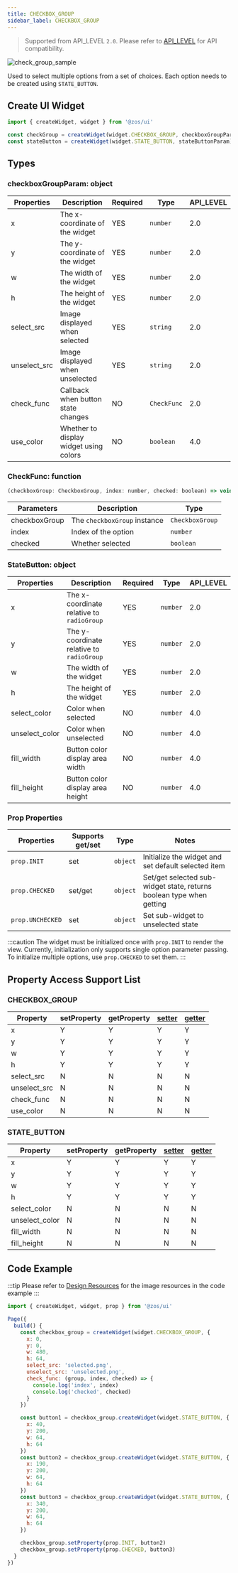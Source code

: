 ```yaml
---
title: CHECKBOX_GROUP
sidebar_label: CHECKBOX_GROUP
---
```


> Supported from API_LEVEL `2.0`. Please refer to [API_LEVEL](../../../../../guides/framework/device/compatibility.md) for API compatibility.

![check_group_sample](/img/api/check_group_sample.jpg)

Used to select multiple options from a set of choices. Each option needs to be created using `STATE_BUTTON`.

## Create UI Widget

```js
import { createWidget, widget } from '@zos/ui'

const checkGroup = createWidget(widget.CHECKBOX_GROUP, checkboxGroupParam)
const stateButton = createWidget(widget.STATE_BUTTON, stateButtonParam)
```

## Types

### checkboxGroupParam: object

| Properties   | Description                             | Required | Type        | API_LEVEL |
| ------------ | --------------------------------------- | -------- | ----------- | --------- |
| x            | The x-coordinate of the widget          | YES      | `number`    | 2.0       |
| y            | The y-coordinate of the widget          | YES      | `number`    | 2.0       |
| w            | The width of the widget                 | YES      | `number`    | 2.0       |
| h            | The height of the widget                | YES      | `number`    | 2.0       |
| select_src   | Image displayed when selected           | YES      | `string`    | 2.0       |
| unselect_src | Image displayed when unselected         | YES      | `string`    | 2.0       |
| check_func   | Callback when button state changes      | NO       | `CheckFunc` | 2.0       |
| use_color    | Whether to display widget using colors  | NO       | `boolean`   | 4.0       |

### CheckFunc: function

```js
(checkboxGroup: CheckboxGroup, index: number, checked: boolean) => void
```

| Parameters    | Description                     | Type            |
| ------------- | ------------------------------- | --------------- |
| checkboxGroup | The `checkboxGroup` instance    | `CheckboxGroup` |
| index         | Index of the option            | `number`        |
| checked       | Whether selected               | `boolean`       |

### StateButton: object

| Properties     | Description                                          | Required | Type     | API_LEVEL |
| -------------- | ---------------------------------------------------- | -------- | -------- | --------- |
| x              | The x-coordinate relative to `radioGroup`            | YES      | `number` | 2.0       |
| y              | The y-coordinate relative to `radioGroup`            | YES      | `number` | 2.0       |
| w              | The width of the widget                              | YES      | `number` | 2.0       |
| h              | The height of the widget                             | YES      | `number` | 2.0       |
| select_color   | Color when selected                                  | NO       | `number` | 4.0       |
| unselect_color | Color when unselected                                | NO       | `number` | 4.0       |
| fill_width     | Button color display area width                      | NO       | `number` | 4.0       |
| fill_height    | Button color display area height                     | NO       | `number` | 4.0       |

### Prop Properties

| Properties         | Supports get/set | Type     | Notes                                                                   |
| ------------------ | --------------- | -------- | ----------------------------------------------------------------------- |
| `prop.INIT`        | set             | `object` | Initialize the widget and set default selected item                      |
| `prop.CHECKED`     | set/get         | `object` | Set/get selected sub-widget state, returns boolean type when getting    |
| `prop.UNCHECKED`   | set             | `object` | Set sub-widget to unselected state                                      |

:::caution
The widget must be initialized once with `prop.INIT` to render the view. Currently, initialization only supports single option parameter passing. To initialize multiple options, use `prop.CHECKED` to set them.
:::

## Property Access Support List

### CHECKBOX_GROUP

| Property     | setProperty | getProperty | [setter](../gettersetter.mdx) | [getter](../gettersetter.mdx) |
| ------------ | ----------- | ----------- | ----------------------------- | ----------------------------- |
| x            | Y           | Y           | Y                             | Y                             |
| y            | Y           | Y           | Y                             | Y                             |
| w            | Y           | Y           | Y                             | Y                             |
| h            | Y           | Y           | Y                             | Y                             |
| select_src   | N           | N           | N                             | N                             |
| unselect_src | N           | N           | N                             | N                             |
| check_func   | N           | N           | N                             | N                             |
| use_color    | N           | N           | N                             | N                             |

### STATE_BUTTON

| Property       | setProperty | getProperty | [setter](../gettersetter.mdx) | [getter](../gettersetter.mdx) |
| -------------- | ----------- | ----------- | ----------------------------- | ----------------------------- |
| x              | Y           | Y           | Y                             | Y                             |
| y              | Y           | Y           | Y                             | Y                             |
| w              | Y           | Y           | Y                             | Y                             |
| h              | Y           | Y           | Y                             | Y                             |
| select_color   | N           | N           | N                             | N                             |
| unselect_color | N           | N           | N                             | N                             |
| fill_width     | N           | N           | N                             | N                             |
| fill_height    | N           | N           | N                             | N                             |

## Code Example

:::tip
Please refer to [Design Resources](../../../../related-resources/design-resources.mdx) for the image resources in the code example
:::

```js
import { createWidget, widget, prop } from '@zos/ui'

Page({
  build() {
    const checkbox_group = createWidget(widget.CHECKBOX_GROUP, {
      x: 0,
      y: 0,
      w: 480,
      h: 64,
      select_src: 'selected.png',
      unselect_src: 'unselected.png',
      check_func: (group, index, checked) => {
        console.log('index', index)
        console.log('checked', checked)
      }
    })

    const button1 = checkbox_group.createWidget(widget.STATE_BUTTON, {
      x: 40,
      y: 200,
      w: 64,
      h: 64
    })
    const button2 = checkbox_group.createWidget(widget.STATE_BUTTON, {
      x: 190,
      y: 200,
      w: 64,
      h: 64
    })
    const button3 = checkbox_group.createWidget(widget.STATE_BUTTON, {
      x: 340,
      y: 200,
      w: 64,
      h: 64
    })

    checkbox_group.setProperty(prop.INIT, button2)
    checkbox_group.setProperty(prop.CHECKED, button3)
  }
})
```
